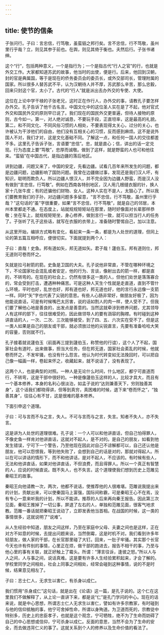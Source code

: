 ```yaml
---
---
---
```

title: 使节的信条
---




子张问行。子曰：言忠信，行笃敬，虽蛮貊之邦行矣。言不忠信，行不笃敬，虽州里行乎哉？立，则见其参于前也。在舆，则见其倚于衡也。夫然后行。子张书诸绅。

这个“行”，包括两种意义，一个是指行为；一个是指古代“行人之官”的行，也就是外交工作。大家都知道苏武的故事，他当时的出使，便是行。后来，他回到汉朝，封的官是典属国，等于是现在的侨务委员会的委员长，或外交部司长，管理附属的国家。所以很多人替苏武不平，认为汉朝待人并不厚，苏武那么辛苦，那么忠毅，回来只封这个官，太小了。古代的“行人”就是派出去办外交的专使、大使。

这位在上论中学干禄的子张老兄，这时正在作行人，办外交的事，请教孔子要怎样办外交。孔子告诉了他千古名言。中国文化中的这位圣人实在是了不起，他对官式外交和国民外交的原则早已说了。我们现在的国民外交更普遍，但待人接物的原则，古今如一。第一，对人绝对诚恳，不要玩手段，正直坦率，这是最高的礼貌。第二，和不同文化、不同风俗习惯的人相处，不要表现得太关心，过分的关心，也许被认为干涉他们的自由，他们没有互相关心的习惯，反而感到麻烦。这不是说外国人不对，我们才对，这是文化基础不同。了解这一点，和任何一国人的交往都差不多。这里孔子告诉子张，言语要“忠信”。忠，就是直心；信，讲出的话一定兑现。行为态度上要“笃敬”，忠厚而诚敬。做到了这样，就是野蛮的人也可和他往来。“蛮貊”在中国古代，是指边疆的落后地区。

讲到边疆，问题又来了，中国的安定，先看边疆。试看几百年来所发生的问题，都是边疆问题，边疆影响了国防问题。我曾在边疆做过事，发现还是我们汉人坏，有知识，聪明而欺负人。所以边疆人恨汉人，并不完全因为边疆人野蛮，而是汉人没有做到“言忠信，行笃敬”。例如在西南各特别地区，汉人用几根缝衣服的针，换人家十几张牛皮；有的还骗他们财物、女人。这种人实在不是人，太狠心了。所以我们要教育我们的子孙，对边疆问题多多留意，“言不忠信，行不笃敬，虽州里行乎哉？”这句话的“虽”字很重要，如果“言不忠信，行不笃敬”，就是自己的邻居，本州本里都走不通。在态度上，站就规规矩矩站在那里，随时好像面对长辈那样恭敬；坐在车上，就规规矩矩坐，身心修养，做到言行一致，就可以担当行人的任务了。子张听了孔子这些话，就写在衣服的衣带上，准备随时警惕自己，加以注意。

从这里开始，编排方式略有变化，看起来一条一条，都是为人处世的道理，但同上论的第五篇互相呼应，便很切实。下面就提到两个人：

子曰：直哉！史鱼。邦有道如矢，邦无道如矢。君子哉！蘧伯玉。邦有道则仕，邦无道则可卷而怀之。

矢就是拉弓射箭的箭。史鱼是卫国的大夫。孔子说他非常直，不管在哪种环境之下，不论国家社会混乱或者安定，他的行为、言谈，像射出去的箭一样，都是直的，不转弯的。在现在的社会上，仍然有很多这一类的人，但他们处世是落落寡合的，常会受到打击，遭遇种种痛苦。可是这种人天生个性就是走直道，直到不管什么环境，平时也好，乱世也好，邦有道也好，邦无道也好，他的言行永远像一支箭一样。同时“矢”字也代表了尖锐的意思。有些人心肠非常好，做朋友好极了，因为他能说直话，可是有时候嘴巴太厉害，说的话如割人的肉一样，使人受不了。但我们要了解他心地是善良的，出发点是善意的。当然这就牵涉到修养问题，尤其领导人有这样的部下，往往很难受的，因此做领导人的要有涵容的胸襟。有时碰到这种讲直话的人，一次、二次、三次能够接受，到了四、五、六次实在受不了。但是这一类人如果是自己的朋友或干部，就必须放过他的尖锐直言，先要有准备哈哈大笑的容量，否则就不行。

孔子接着就说蘧伯玉（前面再三提到蘧伯玉，称赞他的行谊），这个人了不起，国家社会有道时，出来做事，担当大任务，但在邦无道，国家社会紊乱的时候，他就卷而怀之，不发牢骚，也没有什么怨言。他认为时代转变如无法挽回时，可以把自己像一幅画一样，卷起来怀之，收藏起来，就不说话了，没有表现了。

这两个人，也是典型的对照。一种人是无论什么时间，什么地区，都宁可直道而行，不转弯，这是干部中很好的。一种是像蘧伯玉这样的人，比较才具大，而且有一个基本修养，本身的名利心很淡泊，如孟子说的“达则兼善天下，穷则独善其身”，这个话我们都晓得讲，但等到真穷，真困难的时候，退下来“卷而怀之”，“独善其身”，往往心有不甘，这是很难的基本修养。

下面引申这个道理。

子曰：可与言而不与之言，失人。不可与言而与之言，失言。知者不失人，亦不失言。

这是讲为人处世的道理很难。孔子说：一个人可以和他讲直话，但自己怕得罪人，不像史鱼一样肯对他讲直话，这就对不起人，是不对的。是自己的朋友，如看到他发生错误，宁可下一个警告，乃至他现在因此对自己不谅解都可以，自己还认他是朋友，他可以怨恨我，等到他失败了，会想到自己的话是对的，那就对得起人。所以在可以讲话的情形下，而不和他讲话，是对不起人，不应该的。有时候有些人，无法和他讲直话，如果对他讲直话，不但浪费，而且得罪人。所以一个真正有智慧的人，应说的时候直说。既不失人，也不失言。这个道理使我们想到历史上范雎见秦昭王的故事。

秦昭王向他请教一次，两次，他都不说话，使推荐他的人很难堪。范雎说我提出来的计划，贡献出来，可以使秦国马上富强，国际间称霸，可是秦昭王心不在焉，没有专心一意来听我的计划，所以不能讲。推荐的人后来再向秦王报告。因此第三次见面，秦昭王推掉了一切公事，屏退了左右的人，单独和范雎见面，很客气地求教。范雎一番话就把秦昭王说动了，立即发表他当首相。在战国的时候，这一类的事情很多，这就说明了“说难”。

从人生经验中知道，朋友之间这样，乃至在家庭中父母、夫妻之间也是这样，正在对方不如意的时候，去提出问题来谈，当然倒霉，这是时机不对。我们看到许多年轻朋友，做人家的干部，在长官那里碰了大钉。回来，一肚子牢骚。其实那个长官今天也许有件别的事情，心里正在烦，做干部的跑进去，报告不相干的事，乃至与他心里的事有关联，就正好触上了霉头。所谓：“薄言往诉，逢彼之怒。”所以人与人之间，人与事之间，说话真难。这是要有许多人生经验累积起来，才会了解的。学校里同学之间相处，社会上同事之间相处，经常会碰到这种事情，说的不是时候，结果意见相左了。

子曰：志士仁人，无求生以害仁，有杀身以成仁。

我们惯用“杀身成仁”这句话，就是出在《论语》这一篇，是孔子说的。这个仁在这里我们不做解释了，从上论一直讲下来，都是说“仁”是孔门学问的中心。现在的话来说，就是中心思想，所谓志士仁人无求生以害仁，譬如有许多宗教家，有时碰到与他的信仰抵触的事，他宁可舍掉性命，所谓以身殉道。为卫道而死的，宗教徒中特别多，历史上的忠臣孝子，也就是这个观念，宁可牺牲，绝不为了生命而妨碍了自己的中心思想或信仰，宁可杀身以成仁。反面的意思，当然不会为了生命的安全，而去做违背仁义的事了。这就关系到个人的修养以及生命价值的看法了。